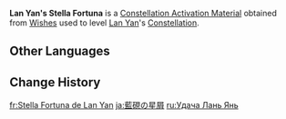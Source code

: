 {{Item Infobox
|id           = 005108
|image        = Item Stella Fortuna (4 Star).png
|type         = Constellation Activation Materials
|group        = Stella Fortuna
|quality      = 4
|description  = [[Lan Yan]]'s Constellation Activation Material
|source1      = [[Wishes]]
}}
'''Lan Yan's Stella Fortuna''' is a [[Constellation Activation Material]] obtained from [[Wishes]] used to level [[Lan Yan]]'s [[Constellation]].

==Other Languages==
{{Other Languages|default_hidden=1
|en      = Lan Yan's Stella Fortuna
|zhs     = 蓝砚的命星
|zhs_rm  = Lán Yàn de Mìngxīng
|zht     = 藍硯的命星
|zht_rm  = Lán Yàn de Mìngxīng
|ja      = 藍硯の星屑
|ja_rm   = Ran Yan no Hoshikuzu
|ko      = 남연의 운명의 별
|es      = Stella Fortuna de Lan Yan
|fr      = Stella Fortuna de Lan Yan
|ru      = Удача Лань Янь
|th      = ดวงดาวแห่งชีวิตของ Lan Yan
|th_rm   = Duangdao haeng Chiwit khong Lan Yan
|vi      = Chòm Sao Của Lan Yan
|de      = Stella Fortuna von Lan Yan
|id      = Lan Yan's Stella Fortuna
|pt      = Stella Fortuna de Lan Yan
|tr      = Lan Yan'ın Yaşam Yıldızı
|it      = Stella Fortuna di Lan Yan
}}

==Change History==
{{Change History|5.3}}

[[fr:Stella Fortuna de Lan Yan]]
[[ja:藍硯の星屑]]
[[ru:Удача Лань Янь]]